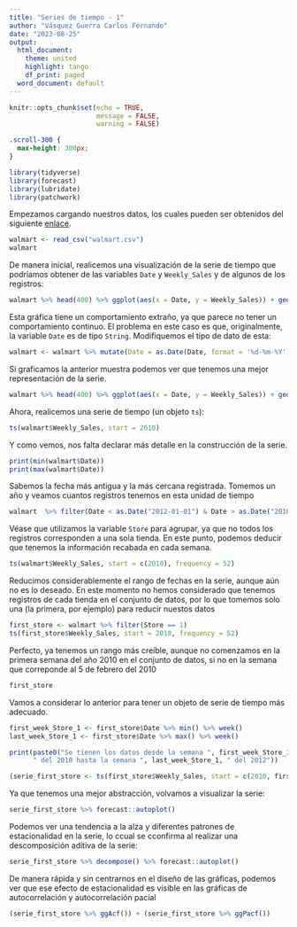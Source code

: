 ```yaml
---
title: "Series de tiempo - 1"
author: "Vásquez Guerra Carlos Fernando"
date: "2023-08-25"
output:
  html_document: 
    theme: united
    highlight: tango
    df_print: paged
  word_document: default
---
```


```r
knitr::opts_chunk$set(echo = TRUE, 
                      message = FALSE,
                      warning = FALSE)
```

```css
.scroll-300 {
  max-height: 300px;
}
```

```r
library(tidyverse)
library(forecast)
library(lubridate)
library(patchwork)
```

Empezamos cargando nuestros datos, los cuales pueden ser obtenidos del siguiente [enlace](https://www.kaggle.com/datasets/souravprakashai/walmart-condensed-sales-data).

```r
walmart <- read_csv("walmart.csv")
walmart
```

De manera inicial, realicemos una visualización de la serie de tiempo que podríamos obtener de las variables `Date` y `Weekly_Sales` y de algunos de los registros:

```r
walmart %>% head(400) %>% ggplot(aes(x = Date, y = Weekly_Sales)) + geom_line(stat = "identity") 
```

Esta gráfica tiene un comportamiento extraño, ya que parece no tener un comportamiento continuo. El problema en este caso es que, originalmente, la variable `Date` es de tipo `String`. Modifiquemos el tipo de dato de esta:

```r
walmart <- walmart %>% mutate(Date = as.Date(Date, format = '%d-%m-%Y'))
```

Si graficamos la anterior muestra podemos ver que tenemos una mejor representación de la serie.

```r
walmart %>% head(400) %>% ggplot(aes(x = Date, y = Weekly_Sales)) + geom_line(stat = "identity") 
```

Ahora, realicemos una serie de tiempo (un objeto `ts`):

```r
ts(walmart$Weekly_Sales, start = 2010)
```

Y como vemos, nos falta declarar más detalle en la construcción de la serie.

```r
print(min(walmart$Date))
print(max(walmart$Date))
```

Sabemos la fecha más antigua y la más cercana registrada. Tomemos un año y veamos cuantos registros tenemos en esta unidad de tiempo

```r
walmart  %>% filter(Date < as.Date("2012-01-01") & Date > as.Date("2010-12-31")) %>% group_by(Store) %>% summarise(n())
```

Véase que utilizamos la variable `Store` para agrupar, ya que no todos los registros corresponden a una sola tienda. En este punto, podemos deducir que tenemos la información recabada en cada semana.

```r
ts(walmart$Weekly_Sales, start = c(2010), frequency = 52)
```

Reducimos considerablemente el rango de fechas en la serie, aunque aún no es lo deseado. En este momento no hemos considerado que tenemos registros de cada tienda en el conjunto de datos, por lo que tomemos solo una (la primera, por ejemplo) para reducir nuestos datos

```r
first_store <- walmart %>% filter(Store == 1)
ts(first_store$Weekly_Sales, start = 2010, frequency = 52)
```
Perfecto, ya tenemos un rango más creíble, aunque no comenzamos en la primera semana del año 2010 en el conjunto de datos, si no en la semana que correponde al 5 de febrero del 2010

```r
first_store
```

Vamos a considerar lo anterior para tener un objeto de serie de tiempo más adecuado.

```r
first_week_Store_1 <- first_store$Date %>% min() %>% week() 
last_week_Store_1 <- first_store$Date %>% max() %>% week()

print(paste0("Se tienen los datos desde la semana ", first_week_Store_1, 
      " del 2010 hasta la semana ", last_week_Store_1, " del 2012"))
```

```r
(serie_first_store <- ts(first_store$Weekly_Sales, start = c(2010, first_week_Store_1), frequency = 52))
```

Ya que tenemos una mejor abstracción, volvamos a visualizar la serie:

```r
serie_first_store %>% forecast::autoplot()
```

Podemos ver una tendencia a la alza y diferentes patrones de estacionalidad en la serie, lo ccual se cconfirma al realizar una descomposición aditiva de la serie:

```r
serie_first_store %>% decompose() %>% forecast::autoplot()
```

De manera rápida y sin centrarnos en el diseño de las gráficas, podemos ver que ese efecto de estacionalidad es visible en las gráficas de autocorrelación y autocorrelación pacial

```r
(serie_first_store %>% ggAcf()) + (serie_first_store %>% ggPacf())
```

